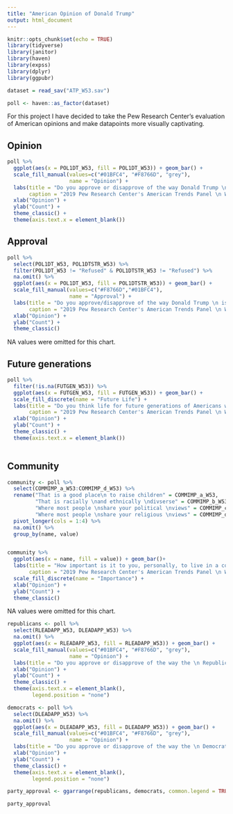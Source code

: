 ```yaml
---
title: "American Opinion of Donald Trump"
output: html_document
---
```


```r
knitr::opts_chunk$set(echo = TRUE)
library(tidyverse)
library(janitor)
library(haven)
library(expss)
library(dplyr)
library(ggpubr)

dataset = read_sav("ATP_W53.sav") 

poll <- haven::as_factor(dataset)

```

For this project I have decided to take the Pew Research Center's evaluation of American opinions and make datapoints more visually captivating.


## Opinion

```r
poll %>%
  ggplot(aes(x = POL1DT_W53, fill = POL1DT_W53)) + geom_bar() +
  scale_fill_manual(values=c("#01BFC4", "#F8766D", "grey"),
                    name = "Opinion") +
  labs(title = "Do you approve or disapprove of the way Donald Trump \n is handling his job as President?",
       caption = "2019 Pew Research Center's American Trends Panel \n Wave 53 September 2019") +
  xlab("Opinion") +
  ylab("Count") +
  theme_classic() +
  theme(axis.text.x = element_blank())

```

## Approval
```r
poll %>%
  select(POL1DT_W53, POL1DTSTR_W53) %>%
  filter(POL1DT_W53 != "Refused" & POL1DTSTR_W53 != "Refused") %>%
  na.omit() %>%
  ggplot(aes(x = POL1DT_W53, fill = POL1DTSTR_W53)) + geom_bar() +
  scale_fill_manual(values=c("#F8766D","#01BFC4"),
                    name = "Approval") +
  labs(title = "Do you approve/disapprove of the way Donald Trump \n is handling his job as President?",
       caption = "2019 Pew Research Center's American Trends Panel \n Wave 53 September 2019") +
  xlab("Opinion") +
  ylab("Count") +
  theme_classic()
```

NA values were omitted for this chart.

## Future generations
```r
poll %>%
  filter(!is.na(FUTGEN_W53)) %>%
  ggplot(aes(x = FUTGEN_W53, fill = FUTGEN_W53)) + geom_bar() +
  scale_fill_discrete(name = "Future Life") +
  labs(title = "Do you think life for future generations of Americans will be ?",
       caption = "2019 Pew Research Center's American Trends Panel \n Wave 53 September 2019") +
  xlab("Opinion") +
  ylab("Count") +
  theme_classic() +
  theme(axis.text.x = element_blank())
  
```

## Community
```r
community <- poll %>%
  select(COMMIMP_a_W53:COMMIMP_d_W53) %>%
  rename("That is a good place\n to raise children" = COMMIMP_a_W53,
         "That is racially \nand ethnically \ndivserse" = COMMIMP_b_W53,
         "Where most people \nshare your political \nviews" = COMMIMP_c_W53,
         "Where most people \nshare your religious \nviews" = COMMIMP_d_W53) %>%
  pivot_longer(cols = 1:4) %>%
  na.omit() %>%
  group_by(name, value) 


community %>%
  ggplot(aes(x = name, fill = value)) + geom_bar()+
  labs(title = "How important is it to you, personally, to live in a community...",
       caption = "2019 Pew Research Center's American Trends Panel \n Wave 53 September 2019") +
  scale_fill_discrete(name = "Importance") +
  xlab("Opinion") +
  ylab("Count") +
  theme_classic() 

```

NA values were omitted for this chart.

```r
republicans <- poll %>%
  select(RLEADAPP_W53, DLEADAPP_W53) %>%
  na.omit() %>%
  ggplot(aes(x = RLEADAPP_W53, fill = RLEADAPP_W53)) + geom_bar() +
  scale_fill_manual(values=c("#01BFC4", "#F8766D", "grey"),
                    name = "Opinion") +
  labs(title = "Do you approve or disapprove of the way the \n Republican leaders of Congress are doing?") +
  xlab("Opinion") +
  ylab("Count") +
  theme_classic() +
  theme(axis.text.x = element_blank(),
        legend.position = "none") 

democrats <- poll %>%
  select(DLEADAPP_W53) %>%
  na.omit() %>%
  ggplot(aes(x = DLEADAPP_W53, fill = DLEADAPP_W53)) + geom_bar() +
  scale_fill_manual(values=c("#01BFC4", "#F8766D", "grey"),
                    name = "Opinion") +
  labs(title = "Do you approve or disapprove of the way the \n Democratic leaders in Congress are doing?") +
  xlab("Opinion") +
  ylab("Count") +
  theme_classic() +
  theme(axis.text.x = element_blank(),
        legend.position = "none") 

party_approval <- ggarrange(republicans, democrats, common.legend = TRUE, legend = "bottom")

party_approval
```
